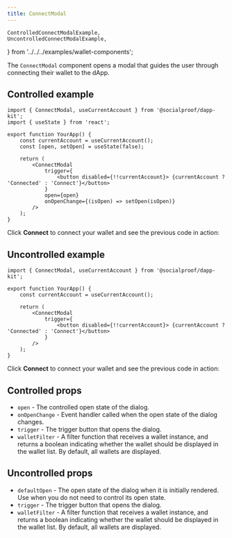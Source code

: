 ```yaml
---
title: ConnectModal
---
```


	ControlledConnectModalExample,
	UncontrolledConnectModalExample,
} from '../../../examples/wallet-components';

The `ConnectModal` component opens a modal that guides the user through connecting their wallet to
the dApp.

## Controlled example

```tsx
import { ConnectModal, useCurrentAccount } from '@socialproof/dapp-kit';
import { useState } from 'react';

export function YourApp() {
	const currentAccount = useCurrentAccount();
	const [open, setOpen] = useState(false);

	return (
		<ConnectModal
			trigger={
				<button disabled={!!currentAccount}> {currentAccount ? 'Connected' : 'Connect'}</button>
			}
			open={open}
			onOpenChange={(isOpen) => setOpen(isOpen)}
		/>
	);
}
```

Click **Connect** to connect your wallet and see the previous code in action:

<ControlledConnectModalExample />

## Uncontrolled example

```tsx
import { ConnectModal, useCurrentAccount } from '@socialproof/dapp-kit';

export function YourApp() {
	const currentAccount = useCurrentAccount();

	return (
		<ConnectModal
			trigger={
				<button disabled={!!currentAccount}> {currentAccount ? 'Connected' : 'Connect'}</button>
			}
		/>
	);
}
```

Click **Connect** to connect your wallet and see the previous code in action:

<UncontrolledConnectModalExample />

## Controlled props

- `open` - The controlled open state of the dialog.
- `onOpenChange` - Event handler called when the open state of the dialog changes.
- `trigger` - The trigger button that opens the dialog.
- `walletFilter` - A filter function that receives a wallet instance, and returns a boolean
  indicating whether the wallet should be displayed in the wallet list. By default, all wallets are
  displayed.

## Uncontrolled props

- `defaultOpen` - The open state of the dialog when it is initially rendered. Use when you do not
  need to control its open state.
- `trigger` - The trigger button that opens the dialog.
- `walletFilter` - A filter function that receives a wallet instance, and returns a boolean
  indicating whether the wallet should be displayed in the wallet list. By default, all wallets are
  displayed.
